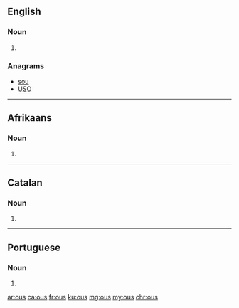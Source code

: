 ==English==

===Noun===
{{head|en|plural}}

# {{plural of|ou|lang=en}}

===Anagrams===
* [[sou#English|sou]]
* [[USO#English|USO]]

----
==Afrikaans==

===Noun===
{{head|af|plural}}

# {{plural of|ou|lang=af}}
----

==Catalan==

===Noun===
{{ca-noun-form}}

# {{plural of|ou|lang=ca}}

----

==Portuguese==

===Noun===
{{head|pt|plural}} {{m}}

# {{plural of|ou|lang=pt}}

[[ar:ous]]
[[ca:ous]]
[[fr:ous]]
[[ku:ous]]
[[mg:ous]]
[[my:ous]]
[[chr:ous]]